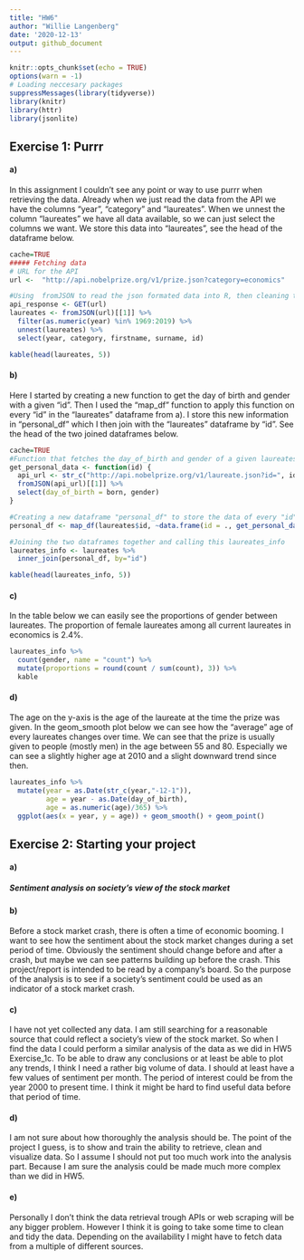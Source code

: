 ```yaml
---
title: "HW6"
author: "Willie Langenberg"
date: '2020-12-13'
output: github_document
---
```



```r
knitr::opts_chunk$set(echo = TRUE)
options(warn = -1)
# Loading neccesary packages
suppressMessages(library(tidyverse))
library(knitr)
library(httr)
library(jsonlite)
```

## Exercise 1: Purrr

#### a)

In this assignment I couldn't see any point or way to use purrr when retrieving the data. Already when we just read the data from the API we have the columns "year", "category" and "laureates". When we unnest the column "laureates" we have all data available, so we can just select the columns we want. We store this data into "laureates", see the head of the dataframe below.

```r
cache=TRUE
##### Fetching data
# URL for the API
url <-  "http://api.nobelprize.org/v1/prize.json?category=economics"

#Using  fromJSON to read the json formated data into R, then cleaning the data
api_response <- GET(url)
laureates <- fromJSON(url)[[1]] %>%
  filter(as.numeric(year) %in% 1969:2019) %>%
  unnest(laureates) %>%
  select(year, category, firstname, surname, id)

kable(head(laureates, 5))
```

#### b)

Here I started by creating a new function to get the day of birth and gender with a given "id". Then I used the "map_df" function to apply this function on every "id" in the "laureates" dataframe from a). I store this new information in "personal_df" which I then join with the "laureates" dataframe by "id". See the head of the two joined dataframes below.

```r
cache=TRUE
#Function that fetches the day_of_birth and gender of a given laureates id
get_personal_data <- function(id) {
  api_url <- str_c("http://api.nobelprize.org/v1/laureate.json?id=", id)
  fromJSON(api_url)[[1]] %>%
  select(day_of_birth = born, gender)
}

#Creating a new dataframe "personal_df" to store the data of every "id" in laureates dataframe
personal_df <- map_df(laureates$id, ~data.frame(id = ., get_personal_data(.)))

#Joining the two dataframes together and calling this laureates_info
laureates_info <- laureates %>%
  inner_join(personal_df, by="id")

kable(head(laureates_info, 5))
```
#### c)

In the table below we can easily see the proportions of gender between laureates. The proportion of female laureates among all current laureates in economics is $2.4\%$.

```r
laureates_info %>%
  count(gender, name = "count") %>%
  mutate(proportions = round(count / sum(count), 3)) %>%
  kable
```

#### d)

The age on the y-axis is the age of the laureate at the time the prize was given. In the geom_smooth plot below we can see how the "average" age of every laureates changes over time. We can see that the prize is usually given to people (mostly men) in the age between 55 and 80. Especially we can see a slightly higher age at 2010 and a slight downward trend since then.

```r
laureates_info %>%
  mutate(year = as.Date(str_c(year,"-12-1")), 
         age = year - as.Date(day_of_birth),
         age = as.numeric(age)/365) %>%
  ggplot(aes(x = year, y = age)) + geom_smooth() + geom_point()
```

## Exercise 2: Starting your project

#### a) 

##### Sentiment analysis on society's view of the stock market

#### b)

Before a stock market crash, there is often a time of economic booming. I want to see how the sentiment about the stock market changes during a set period of time. Obviously the sentiment should change before and after a crash, but maybe we can see patterns building up before the crash. This project/report is intended to be read by a company's board. So the purpose of the analysis is to see if a society's sentiment could be used as an indicator of a stock market crash. 

#### c) 

I have not yet collected any data. I am still searching for a reasonable source that could reflect a society's view of the stock market. So when I find the data I could perform a similar analysis of the data as we did in HW5 Exercise_1c. To be able to draw any conclusions or at least be able to plot any trends, I think I need a rather big volume of data. I should at least have a few values of sentiment per month. The period of interest could be from the year 2000 to present time. I think it might be hard to find useful data before that period of time.

#### d)

I am not sure about how thoroughly the analysis should be. The point of the project I guess, is to show and train the ability to retrieve, clean and visualize data. So I assume I should not put too much work into the analysis part. Because I am sure the analysis could be made much more complex than we did in HW5. 

#### e)

Personally I don't think the data retrieval trough APIs or web scraping will be any bigger problem. However I think it is going to take some time to clean and tidy the data. Depending on the availability I might have to fetch data from a multiple of different sources. 





